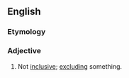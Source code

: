 ==English==

===Etymology===
{{prefix|en|non|inclusive}}

===Adjective===
{{en-adj|-}}

# Not [[inclusive]]; [[exclude|excluding]] something.